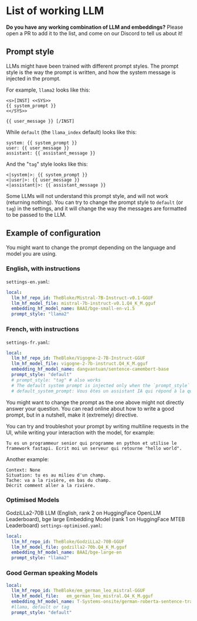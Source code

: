 # List of working LLM

**Do you have any working combination of LLM and embeddings?**
Please open a PR to add it to the list, and come on our Discord to tell us about it!

## Prompt style

LLMs might have been trained with different prompt styles.
The prompt style is the way the prompt is written, and how the system message is injected in the prompt.

For example, `llama2` looks like this:
```text
<s>[INST] <<SYS>>
{{ system_prompt }}
<</SYS>>

{{ user_message }} [/INST]
```

While `default` (the `llama_index` default) looks like this:
```text
system: {{ system_prompt }}
user: {{ user_message }}
assistant: {{ assistant_message }}
```

And the "`tag`" style looks like this:

```text
<|system|>: {{ system_prompt }}
<|user|>: {{ user_message }}
<|assistant|>: {{ assistant_message }}
```

Some LLMs will not understand this prompt style, and will not work (returning nothing).
You can try to change the prompt style to `default` (or `tag`) in the settings, and it will
change the way the messages are formatted to be passed to the LLM.

## Example of configuration

You might want to change the prompt depending on the language and model you are using.

### English, with instructions

`settings-en.yaml`:
```yml
local:
  llm_hf_repo_id: TheBloke/Mistral-7B-Instruct-v0.1-GGUF
  llm_hf_model_file: mistral-7b-instruct-v0.1.Q4_K_M.gguf
  embedding_hf_model_name: BAAI/bge-small-en-v1.5
  prompt_style: "llama2"
```

### French, with instructions

`settings-fr.yaml`:
```yml
local:
  llm_hf_repo_id: TheBloke/Vigogne-2-7B-Instruct-GGUF
  llm_hf_model_file: vigogne-2-7b-instruct.Q4_K_M.gguf
  embedding_hf_model_name: dangvantuan/sentence-camembert-base
  prompt_style: "default"
  # prompt_style: "tag" # also works
  # The default system prompt is injected only when the `prompt_style` != default, and there are no system message in the discussion
  # default_system_prompt: Vous êtes un assistant IA qui répond à la question posée à la fin en utilisant le contexte suivant. Si vous ne connaissez pas la réponse, dites simplement que vous ne savez pas, n'essayez pas d'inventer une réponse. Veuillez répondre exclusivement en français.
```

You might want to change the prompt as the one above might not directly answer your question.
You can read online about how to write a good prompt, but in a nutshell, make it (extremely) directive.

You can try and troubleshot your prompt by writing multiline requests in the UI, while
writing your interaction with the model, for example:

```text
Tu es un programmeur senior qui programme en python et utilise le framework fastapi. Ecrit moi un serveur qui retourne "hello world".
```

Another example:
```text
Context: None
Situation: tu es au milieu d'un champ.
Tache: va a la rivière, en bas du champ.
Décrit comment aller a la rivière.
```

### Optimised Models
GodziLLa2-70B LLM (English, rank 2 on HuggingFace OpenLLM Leaderboard), bge large Embedding Model (rank 1 on HuggingFace MTEB Leaderboard)
`settings-optimised.yaml`:
```yml
local:
  llm_hf_repo_id: TheBloke/GodziLLa2-70B-GGUF
  llm_hf_model_file: godzilla2-70b.Q4_K_M.gguf
  embedding_hf_model_name: BAAI/bge-large-en
  prompt_style: "llama2"
```
### Good German speaking Models
```yml
local:
  llm_hf_repo_id: TheBloke/em_german_leo_mistral-GGUF
  llm_hf_model_file:   em_german_leo_mistral.Q4_K_M.gguf
  embedding_hf_model_name: T-Systems-onsite/german-roberta-sentence-transformer-v2
  #llama, default or tag
  prompt_style: "default"
```
